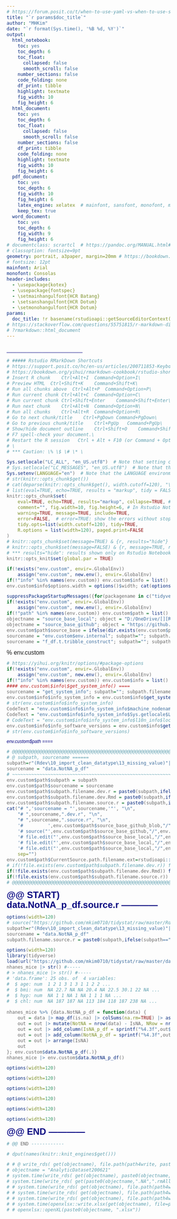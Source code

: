 ```yaml
---
# https://forum.posit.co/t/when-to-use-yaml-vs-when-to-use-setup-code-chunk/56169/
title: "`r params$doc_title`"
author: "MHKim"
date: "`r format(Sys.time(), '%B %d, %Y')`"
output:
  html_notebook:  
    toc: yes
    toc_depth: 6
    toc_float:
      collapsed: false
      smooth_scroll: false
    number_sections: false
    code_folding: none
    df_print: tibble
    highlight: textmate
    fig_width: 10
    fig_height: 6
  html_document:
    toc: yes
    toc_depth: 6
    toc_float:
      collapsed: false
      smooth_scroll: false
    number_sections: false
    df_print: tibble
    code_folding: none
    highlight: textmate
    fig_width: 10
    fig_height: 6
  pdf_document: 
    toc: yes
    toc_depth: 6
    fig_width: 10
    fig_height: 6
    latex_engine: xelatex  # mainfont, sansfont, monofont, mathfont works only with xelatex and lualatex, but not pdflatex
    keep_tex: true
  word_document:
    toc: yes
    toc_depth: 6
    fig_width: 9
    fig_height: 6
# documentclass: scrartcl  # https://pandoc.org/MANUAL.html#variables-for-latex
# classoption: fontsize=9pt 
geometry: portrait, a3paper, margin=20mm # https://bookdown.org/yihui/rmarkdown/pdf-document.html#latex-options
# fontsize: 12pt
mainfont: Arial
monofont: Consolas
header-includes: 
  - \usepackage{kotex}
  - \usepackage{fontspec}
  - \setmainhangulfont{HCR Batang}
  - \setsanshangulfont{HCR Dotum}
  - \setmonohangulfont{HCR Dotum}
params:
  doc_title: !r basename(rstudioapi::getSourceEditorContext()$path)
# https://stackoverflow.com/questions/55751815/r-markdown-difference-between-parameters-and-variables
# ?rmarkdown::html_document
---
```

<!-- https://stackoverflow.com/questions/28480625/r-knitr-markown-setting-html-page-width -->
<style type="text/css">
.main-content, .toc {max-width: 785px; margin: 0 auto; font-size: 1rem;} /* A4: 21cm x 29.7cm = 8.27in x 11.69in; 8.27in x 96px/in ≈ 793px */
html { font-size: 12px; }
body { font-size: 12px; font-family: 'Arial', 'Helvetica', sans-serif; }
h1.title { font-size: 28px; font-family: 'Arial', 'Helvetica', sans-serif; line-height: 1.1; margin-top: 14px; margin-bottom: 0; color: Navy; }
h1 { font-size: 24px; font-family: 'Arial', 'Helvetica', sans-serif; line-height: 1.1; margin-top: 12px; margin-bottom: 0; color: Navy; }
h2 { font-size: 21px; font-family: 'Arial', 'Helvetica', sans-serif; line-height: 1.1; margin-top: 11px; margin-bottom: 0; color: Navy; }
h3 { font-size: 18px; font-family: 'Arial', 'Helvetica', sans-serif; line-height: 1.1; margin-top: 9px; margin-bottom: 0; color: Navy; }
h4 { font-size: 16px; font-family: 'Arial', 'Helvetica', sans-serif; line-height: 1.1; margin-top: 8px; margin-bottom: 0; color: Navy; }
h5 { font-size: 14px; font-family: 'Arial', 'Helvetica', sans-serif; line-height: 1.1; margin-top: 7px; margin-bottom: 0; color: Navy; }
h6 { font-size: 12px; font-family: 'Arial', 'Helvetica', sans-serif; line-height: 1.1; margin-top: 6px; margin-bottom: 0; color: Navy; }
table, td, th, figure, figcaption { font-size: 10px; font-family: 'Arial', 'Helvetica', sans-serif; line-height: 1.1; margin-top: 5px; margin-bottom: 0; }
code { font-size: 12px; font-family: 'Cascadia Code SemiBold', Consolas, 'Source Code Pro', monospace; line-height: 1.1; margin-top: 6px; margin-bottom: 0; color: DimGray; background-color: Snow; }
pre { font-size: 12px; font-family: 'Cascadia Code SemiBold', Consolas, 'Source Code Pro', monospace; line-height: 1.1; margin-top: 7px; margin-bottom: 0; color: DimGray; background-color: Snow; }
</style>

<!-- font-size: 0.9em; /* 90% of inherited font size */ -->

<!-- Body text (body): The default font size is typically 16 pixels. -->
<!-- Paragraphs (p): Inherit the body's font size, so also typically 16 pixels. -->
<!-- List items (li): Inherit the body's font size, generally 16 pixels. -->
<!-- Headings (h1 to h6): The default sizes decrease with each level. For example: -->
<!-- h1: Typically around 32 pixels. -->
<!-- h2: Often around 24 pixels. -->
<!-- h3: Commonly around 18.72 pixels. -->
<!-- h4: Usually about 16 pixels. -->
<!-- h5: Generally around 13.28 pixels. -->
<!-- h6: Often about 10.72 pixels. -->
<!-- Blockquotes (blockquote): Usually inherit the body's font size, around 16 pixels. -->
<!-- Tables (table), table cells (td, th): Typically inherit the body's font size, so around 16 pixels. -->
<!-- Figures (figure) and figure captions (figcaption): Generally inherit the body's font size, so about 16 pixels. -->
<!-- 1: Approximately 8 pixels. -->
<!-- 2: Approximately 10 pixels. -->
<!-- 3: Approximately 12 pixels (this was often considered the default size). -->
<!-- 4: Approximately 14 pixels. -->
<!-- 5: Approximately 18 pixels. -->
<!-- 6: Approximately 24 pixels. -->
# _______________
```r
# ##### Rstudio RMarkDown Shortcuts
# https://support.posit.co/hc/en-us/articles/200711853-Keyboard-Shortcuts-in-the-RStudio-IDE  
# https://bookdown.org/yihui/rmarkdown-cookbook/rstudio-shortcuts.html  
# Insert R chunk	Ctrl+Alt+I	Command+Option+I\
# Preview HTML	Ctrl+Shift+K	Command+Shift+K\
# Run all chunks above	Ctrl+Alt+P	Command+Option+P\
# Run current chunk	Ctrl+Alt+C	Command+Option+C\
# Run current chunk	Ctrl+Shift+Enter	Command+Shift+Enter\
# Run next chunk	Ctrl+Alt+N	Command+Option+N\
# Run all chunks	Ctrl+Alt+R	Command+Option+R\
# Go to next chunk/title	Ctrl+PgDown	Command+PgDown\
# Go to previous chunk/title	Ctrl+PgUp	Command+PgUp\
# Show/hide document outline	Ctrl+Shift+O	Command+Shift+O\
# F7 spell-check your document.\
# Restart the R session   Ctrl + Alt + F10 (or Command + Option + F10 on macOS).\
# \
# *** Caution: \% \$ \# \* \
```


```r
Sys.setlocale("LC_ALL", "en_US.utf8")  # Note that setting category "LC_ALL" sets only categories "LC_COLLATE", "LC_CTYPE", "LC_MONETARY" and "LC_TIME".
# Sys.setlocale("LC_MESSAGES", "en_US.utf8")  # Note that the LANGUAGE environment variable has precedence over "LC_MESSAGES" in selecting the language for message translation on most R platforms.  # LC_MESSAGES does not exist in Windows
Sys.setenv(LANGUAGE="en")  # Note that the LANGUAGE environment variable has precedence over "LC_MESSAGES" in selecting the language for message translation on most R platforms.
# str(knitr::opts_chunk$get())
# cat(deparse(knitr::opts_chunk$get(), width.cutoff=120), "\n", sep="")
# list(eval=TRUE, echo=TRUE, results = "markup", tidy = FALSE, tidy.opts = NULL, collapse = FALSE, prompt = FALSE, comment = "##",     highlight = TRUE, size = "normalsize", background = "#F7F7F7", strip.white = structure(TRUE, class = "AsIs"), cache = FALSE,     cache.path = "cache/", cache.vars = NULL, cache.lazy = TRUE, dependson = NULL, autodep = FALSE, cache.rebuild = FALSE,     fig.keep = "high", fig.show = "asis", fig.align = "default", fig.path = "figure/", dev = NULL, dev.args = NULL, dpi = 72,     fig.ext = NULL, fig.width=7, fig.height=7, fig.env = "figure", fig.cap = NULL, fig.scap = NULL, fig.lp = "fig:",     fig.subcap = NULL, fig.pos = "", out.width=NULL, out.height=NULL, out.extra = NULL, fig.retina = 1, external = TRUE,     sanitize = FALSE, interval = 1, aniopts = "controls,loop", warning = TRUE, error = TRUE, message = TRUE, render = NULL,     ref.label = NULL, child = NULL, engine = "R", split = FALSE, include = TRUE, purl = TRUE)
knitr::opts_chunk$set(
    eval=TRUE, echo=TRUE, results="markup", collapse=TRUE, # In Rstudio Notebook Source Pane & nb.HTML, results="hold" does not work
    comment="", fig.width=10, fig.height=6, # In Rstudio Notebook Source Pane & nb.HTML, comment="##" does not work?
    warning=TRUE, message=TRUE, include=TRUE, 
    error=FALSE,  # error=TRUE: show the errors without stopping R; error=FALSE: stop on error
    tidy.opts=list(width.cutoff=120), tidy=TRUE, 
    R.options = list(width=120), paged.print=FALSE
) 
# knitr::opts_chunk$set(message=TRUE) & {r, results="hide"} -> message shown in Rstudio Notebook Source Pane & knitted HTML, but not in Preview nb.HTML?!
# knitr::opts_chunk$set(message=FALSE) & {r, message=TRUE, results="hide"} -> message shown in Rstudio Notebook Source Pane & knitted HTML, but not in Preview nb.HTML?!
# *** results="hide": results shown only on Rstudio Notebook Source Pane, but not in nb.HTML nor knitted HTML
knitr::opts_knit$set(global.par = TRUE)
```


```r
if(!exists("env.custom", envir=.GlobalEnv)) 
    assign("env.custom", new.env(), envir=.GlobalEnv)
if(!"info" %in% names(env.custom)) env.custom$info = list()
env.custom$info$options.width = options()$width; cat(options()$width, "\n", sep="")
```


```r
suppressPackageStartupMessages({for(packagename in c("tidyverse","formatR")) {if(!require(packagename,character.only=TRUE))install.packages(packagename) else library(packagename,character.only=TRUE)}});cat("\n");
if(!exists("env.custom", envir=.GlobalEnv)) 
    assign("env.custom", new.env(), envir=.GlobalEnv)
if(!"path" %in% names(env.custom)) env.custom$path = list()
objectname = "source_base_local"; object = "D:/OneDrive/[][Rproject]/github_tidystat"; if(!objectname %in% names(env.custom$path)) {env.custom$path[[objectname]] = object};
objectname = "source_base_github"; object = "https://github.com/mkim0710/tidystat/raw/master"; if(!objectname %in% names(env.custom$path)) {env.custom$path[[objectname]] = object};
env.custom$path$source_base = ifelse(dir.exists(env.custom$path$source_base_local), env.custom$path$source_base_local, env.custom$path$source_base_github)  
sourcename = "env.custom$env.internal"; subpath=""; subpath.filename.source.r = paste0(subpath,ifelse(subpath=="","","/"),sourcename,".source.r"); suppressPackageStartupMessages(source( file.path(env.custom$path$source_base,subpath.filename.source.r) ))
sourcename = "f_df.t.tribble_construct"; subpath=""; subpath.filename.source.r = paste0(subpath,ifelse(subpath=="","","/"),sourcename,".source.r"); suppressPackageStartupMessages(source( file.path(env.custom$path$source_base,subpath.filename.source.r) ))
```

<font size="3">\% env.custom</font>\

```r
# https://yihui.org/knitr/options/#package-options
if(!exists("env.custom", envir=.GlobalEnv)) 
    assign("env.custom", new.env(), envir=.GlobalEnv)
if(!"info" %in% names(env.custom)) env.custom$info = list()
#### env.custom\$info\$get_system_info() ====
sourcename = "get_system_info"; subpath=""; subpath.filename.source.r = paste0(subpath,ifelse(subpath=="","","/"),sourcename,".source.r"); suppressPackageStartupMessages(source( file.path(env.custom$path$source_base,subpath.filename.source.r) ))
env.custom$info$info_system_info = env.custom$info$get_system_info()
# str(env.custom$info$info_system_info)
CodeText = "env.custom$info$info_system_info$machine_nodename"; cat(CodeText, ' = "', eval(parse(text=CodeText)), '"', "\n", sep="")
CodeText = "env.custom$info$info_system_info$Sys.getlocale$LC_COLLATE"; cat(CodeText, ' = "', eval(parse(text=CodeText)), '"', "\n", sep="")
# CodeText = "env.custom$info$info_system_info$l10n_info$localization_UTF8"; cat(CodeText, ' = "', eval(parse(text=CodeText)), '"', "\n", sep="")
env.custom$info$info_software_versions = env.custom$info$get_software_versions(library_names = c("tidyverse", "dplyr", "ggplot2", "purrr", "stringr", "datapasta","openxlsx"))
# str(env.custom$info$info_software_versions)
```


###### env.custom\$path ====
```r
# @@@@@@@@@@@@@@@@@@@@@@@@@@@@@@@@@@@@@@@@@@@@@@@@@@@@@@@@@@@@@@@@@@@@@@@@@@@@@@@@
# @ subpath, sourcename ======
subpath=r"(Rdev\10_import_clean_datatype\13_missing_value)"|>str_replace_all("\\\\","/")  # Using Raw Strings in R 4.0.0 and Later: The raw string literal, denoted by r"(...)", will not process \ as an escape character.
sourcename = "data.NotNA_p_df"
# ~~~~~~~~~~~~~~~~~~~~~~~~~~~~~~~~~~~~~~~~~~~~~~~~~~~~~~~~~~~~~~~~~~~~~~~~~~~~~~~~
env.custom$path$subpath = subpath
env.custom$path$sourcename = sourcename
env.custom$path$subpath.filename.dev.r = paste0(subpath,ifelse(subpath=="","","/"),sourcename,".dev.r")
env.custom$path$subpath.filename.dev.Rmd = paste0(subpath,ifelse(subpath=="","","/"),sourcename,".dev.Rmd")
env.custom$path$subpath.filename.source.r = paste0(subpath,ifelse(subpath=="","","/"),sourcename,".source.r")
cat("# ",'sourcename = "',sourcename,'"', "\n",
    "# ",sourcename,".dev.r", "\n",
    "# ",sourcename,".source.r", "\n",
    '#         ',env.custom$path$source_base_github_blob,"/",env.custom$path$subpath.filename.dev.r, "\n",
    '# source("',env.custom$path$source_base_github,"/",env.custom$path$subpath.filename.source.r,'")', "\n",
    '# file.edit("',env.custom$path$source_base_local,"/",env.custom$path$subpath.filename.dev.r,'")', "\n",
    '# file.edit("',env.custom$path$source_base_local,"/",env.custom$path$subpath.filename.dev.Rmd,'")', "\n",
    '# file.edit("',env.custom$path$source_base_local,"/",env.custom$path$subpath.filename.source.r,'")', "\n",
    sep="")
env.custom$path$CurrentSource.path.filename.ext=rstudioapi::getSourceEditorContext()$path 
# if(!file.exists(env.custom$path$subpath.filename.dev.r)) file.copy(from=file.path(env.custom$path$source_base, "rstudio-prefs", "templates", "default.R"),to=env.custom$path$subpath.filename.dev.r); file.edit(env.custom$path$CurrentSource.path.filename.ext);
if(!file.exists(env.custom$path$subpath.filename.dev.Rmd)) file.copy(from=file.path(env.custom$path$source_base, "rstudio-prefs", "templates", "templates-00env.custom.minimum.Rmd"),to=env.custom$path$subpath.filename.dev.Rmd); file.edit(env.custom$path$subpath.filename.dev.Rmd); file.edit(env.custom$path$CurrentSource.path.filename.ext);
if(!file.exists(env.custom$path$subpath.filename.source.r)) file.copy(from=file.path(env.custom$path$source_base, "rstudio-prefs", "templates", "default.R"),to=env.custom$path$subpath.filename.dev.r); file.edit(env.custom$path$subpath.filename.source.r); file.edit(env.custom$path$CurrentSource.path.filename.ext);
# @@@@@@@@@@@@@@@@@@@@@@@@@@@@@@@@@@@@@@@@@@@@@@@@@@@@@@@@@@@@@@@@@@@@@@@@@@@@@@@@
```


# @@ START) data.NotNA_p_df.source.r ------------
```r
options(width=120)
# source("https://github.com/mkim0710/tidystat/raw/master/Rdev/10_import_clean_datatype/13_missing_value/data.NotNA_p_df.source.r")
subpath=r"(Rdev\10_import_clean_datatype\13_missing_value)"|>str_replace_all("\\\\","/")  # Using Raw Strings in R 4.0.0 and Later: The raw string literal, denoted by r"(...)", will not process \ as an escape character.
sourcename = "data.NotNA_p_df"
subpath.filename.source.r = paste0(subpath,ifelse(subpath=="","","/"),sourcename,".source.r"); suppressPackageStartupMessages(source( file.path(env.custom$path$source_base,subpath.filename.source.r) ))
```


```r
options(width=120)
library(tidyverse)
load(url("https://github.com/mkim0710/tidystat/raw/master/data/library_mice_nhanes_mice.rda"))
nhanes_mice |> str() #-----
# > nhanes_mice |> str() #-----
# 'data.frame':	25 obs. of  4 variables:
#  $ age: num  1 2 1 3 1 3 1 1 2 2 ...
#  $ bmi: num  NA 22.7 NA NA 20.4 NA 22.5 30.1 22 NA ...
#  $ hyp: num  NA 1 1 NA 1 NA 1 1 1 NA ...
#  $ chl: num  NA 187 187 NA 113 184 118 187 238 NA ...

nhanes_mice %>% {data.NotNA_p_df = function(data) {
    out = data |> map_df(is.na) |> colSums(na.rm=TRUE) |> as.data.frame() |> setNames("IsNA") |> rownames_to_column() |> rename(varname = rowname) |> rownames_to_column() |> rename(RowNum = rowname)
    out = out |> mutate(NotNA = nrow(data) - IsNA, NRow = nrow(data))
    out = out |> add_column(IsNA_p_df = sprintf("%4.3f",out$IsNA/out$NRow), .after = "IsNA")
    out = out |> add_column(NotNA_p_df = sprintf("%4.3f",out$NotNA/out$NRow), .after = "NotNA")
    out = out |> arrange(IsNA)
    out
}; env.custom$data.NotNA_p_df(.)}
nhanes_mice |> env.custom$data.NotNA_p_df()
```


```r
options(width=120)

```


```r
options(width=120)

```


```r
options(width=120)

```


```r
options(width=120)

```


```r
options(width=120)

```


```r
options(width=120)

```


# @@ END ------------
```r
# @@ END ------------

```


```r
# dput(names(knitr::knit_engines$get()))
```


```r
# # @ write_rds( get(objectname), file.path(path4write, paste0(objectname,".rds"))) -----
# objectname = "AnalyticDataset200621"
# system.time(write_rds( get(objectname), paste0(objectname,".rds") ))
# system.time(write_rds( get(paste0(objectname,".NA",".rmAllNA",".fct")), paste0(objectname,".NA",".rmAllNA",".fct",".rds") ))
# # system.time(write_rds( get(objectname), file.path(path4write, paste0(objectname,".rds"))))
# # system.time(write_rds( get(objectname), file.path(path4write, paste0(objectname,".rds")), compress = "gz" ))
# # system.time(write_rds( get(objectname), file.path(path4write, paste0(objectname, ".rds", "")), compress = "xz", compression = 9 ))
# # system.time(openxlsx::write.xlsx(get(objectname), file=paste0(objectname,".xlsx"), asTable=TRUE, withFilter=TRUE))
# # openxlsx::openXL(paste0(objectname, ".xlsx"))
```


